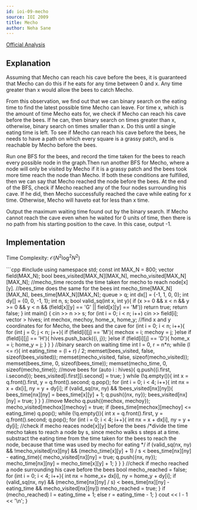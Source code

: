```yaml
---
id: ioi-09-mecho
source: IOI 2009
title: Mecho
author: Neha Sane
---
```


[Official Analysis](https://ioinformatics.org/files/ioi2009solutions.pdf#page=51)

## Explanation

Assuming that Mecho can reach his cave before the bees, it is guaranteed that Mecho 
can do this if he eats for any time between 0 and x. Any time greater than x would 
allow the bees to catch Mecho.

From this observation, we find out that we can binary search on the eating time to
find the latest possible time Mecho can leave. For time x, which is the amount of
time Mecho eats for, we check if Mecho can reach his cave before the bees. If he
can, then binary search on times greater than x, otherwise, binary search on times
smaller than x. Do this until a single eating time is left. To see if Mecho can 
reach his cave before the bees, he needs to have a path on which every square is a
grassy patch, and is reachable by Mecho before the bees. 

Run one BFS for the bees, and record the time taken for the bees to reach every 
possible node in the graph.Then run another BFS for Mecho, where a node will only
be visited by Mecho if it is a grassy patch and the bees took more time reach the
node than Mecho. If both these conditions are fulfilled, then we can say that Mecho
reached the node before the bees. At the end of the BFS, check if Mecho reached any
of the four nodes surrounding his cave. If he did, then Mecho successfully reached 
the cave while eating for x time. Otherwise, Mecho will haveto eat for less than x 
time.

Output the maximum waiting time found out by the binary search. If Mecho cannot reach
the cave even when he waited for 0 units of time, then there is no path from his 
starting position to the cave. In this case, output -1.

## Implementation

Time Complexity: $\mathcal{O}(N^2\log^2N^2)$

<LanguageSection>

<CPPSection>
```cpp
#include <bits/stdc++.h>
using namespace std;
const int MAX_N = 800;
vector <string> field(MAX_N);
bool bees_visited[MAX_N][MAX_N], mecho_visited[MAX_N][MAX_N];
//mecho_time records the time taken for mecho to reach node[x][y].
//bees_time does the same for the bees
int mecho_time[MAX_N][MAX_N], bees_time[MAX_N][MAX_N];
queue <pair <int, int>> q;
int dx[] = {-1, 1, 0, 0};
int dy[] = {0, 0, -1, 1};
int n, s;
bool valid_sq(int x, int y){
    if (x >= 0 && x < n && y >= 0 && y < n && (field[x][y] == 'G' || field[x][y] == 'M'))
        return true;
    return false;
}
int main()
{
    cin >> n >> s;
    for (int i = 0; i < n; i++)
        cin >> field[i];
    vector <pair <int, int>> hives;
    int mechox, mechoy, home_x, home_y;
    //find x and y coordinates for for Mecho, the bees and the cave
    for (int i = 0; i < n; i++){
        for (int j = 0; j < n; j++){
            if (field[i][j] == 'M'){
                mechox = i;
                mechoy = j;
            }else if (field[i][j] == 'H'){
                hives.push_back({i, j});
            }else if (field[i][j] == 'D'){
                home_x = i;
                home_y = j;
            }
        }
    }
    //binary search on waiting time
    int l = 0, r = n*n;
    while (l <= r){
        int eating_time = (l + r) / 2;
        memset(bees_visited, false, sizeof(bees_visited));
        memset(mecho_visited, false, sizeof(mecho_visited));
        memset(bees_time, 0, sizeof(bees_time));
        memset(mecho_time, 0, sizeof(mecho_time));
        //move bees
        for (auto i : hives){
            q.push({i.first, i.second});
            bees_visited[i.first][i.second] = true;
        }
        while (!q.empty()){
            int x = q.front().first, y = q.front().second;
            q.pop();
            for (int i = 0; i < 4; i++){
                int nx = x + dx[i], ny = y + dy[i];
                if (valid_sq(nx, ny) && !bees_visited[nx][ny]){
                    bees_time[nx][ny] = bees_time[x][y] + 1;    
                    q.push({nx, ny});
                    bees_visited[nx][ny] = true;
                }
            }
        }
        //move Mecho
        q.push({mechox, mechoy});
        mecho_visited[mechox][mechoy] = true;
        if (bees_time[mechox][mechoy] <= eating_time)
            q.pop();
        while (!q.empty()){
            int x = q.front().first, y = q.front().second;
            q.pop();
            for (int i = 0; i < 4; i++){
                int nx = x + dx[i], ny = y + dy[i];
                //check if mecho reaces node[x][y] before the bees
                /*divide the time mecho takes to reach a node by s, since mecho
                  walks s steps at a time.
                  substract the eating time from the time taken for the bees to 
                  reach the node, because that time was used by mecho for eating
                */
                if (valid_sq(nx, ny) && !mecho_visited[nx][ny] && 
                    (mecho_time[x][y] + 1) / s < bees_time[nx][ny] - eating_time){
                    mecho_visited[nx][ny] = true;
                    q.push({nx, ny});
                    mecho_time[nx][ny] = mecho_time[x][y] + 1;
                }
            }
        }
        //check if mecho reached a node surrounding his cave before the bees
        bool mecho_reached = false;
        for (int i = 0; i < 4; i++){
            int nx = home_x+ dx[i], ny = home_y + dy[i];
            if (valid_sq(nx, ny) && (mecho_time[nx][ny] / s) < bees_time[nx][ny] - eating_time
                && mecho_visited[nx][ny])
                mecho_reached = true;
        }
        if (mecho_reached)
            l = eating_time + 1;
        else
            r = eating_time - 1;
        }
    cout << l - 1 << '\n';
}


</CPPSection>

</LanguageSection>
